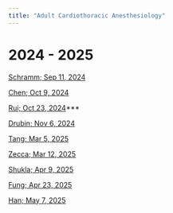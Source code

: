 ```yaml
---
title: "Adult Cardiothoracic Anesthesiology" 
---
```


# 2024 - 2025

[Schramm; Sep 11, 2024]()

[Chen; Oct 9, 2024]()

[Rui; Oct 23, 2024]()***

[Drubin; Nov 6, 2024]()

[Tang; Mar 5, 2025]()

[Zecca; Mar 12, 2025]()

[Shukla; Apr 9, 2025]()

[Fung; Apr 23, 2025]()

[Han; May 7, 2025]()
